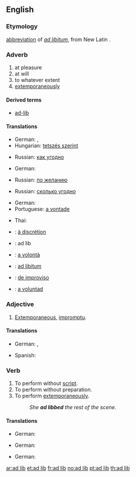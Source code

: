 {{also|ad-lib}}
==English==

===Etymology===
[[abbreviation]] of ''[[ad libitum]]'', from New Latin {{term|ad|lang=la}} {{term|libitum|lang=la}}.

===Adverb===
{{en-adv|pos=[[ad]] [[lib]]}}

# at pleasure
# at will
# to whatever extent
# [[extemporaneously]]

====Derived terms====
* [[ad-lib]]

====Translations====
{{trans-top|at pleasure}}
* German: {{t+|de|beliebig}}, {{t+|de|nach}} {{t+|de|Herzenslust|m}}
* Hungarian: [[tetszés szerint]]
{{trans-mid}}
* Russian: [[как угодно]]
{{trans-bottom}}

{{trans-top|at will}}
* German: {{t+|de|beliebig}}
{{trans-mid}}
* Russian: [[по желанию]]
{{trans-bottom}}

{{trans-top|to whatever extent}}
* Russian: [[сколько угодно]]
{{trans-mid}}
{{trans-bottom}}

{{trans-top|extemporaneously}}
* German: {{t-|de|improvisiert}}
* Portuguese: [[a vontade]]
{{trans-mid}}
* Thai: {{t|th|พูดกลอนสด}}
{{trans-bottom}}

{{checktrans-top}}
* {{ttbc|fr}}: [[à discrétion]]
* {{ttbc|ia}}: ad lib
* {{ttbc|it}}: [[a volontà]]
{{trans-mid}}
* {{ttbc|la}}: [[ad libitum]]
* {{ttbc|pt}}: [[de improviso]]
* {{ttbc|es}}: [[a voluntad]]
{{trans-bottom}}

===Adjective===
{{en-adj}}

# [[extemporaneous|Extemporaneous]], [[impromptu]].

====Translations====
{{trans-top|extemporaneous}}
* German: {{t-|de|improvisiert}}, {{t-|de|unvorbereitet}}
{{trans-mid}}
* Spanish: {{t|es|improvisado}}
{{trans-bottom}}

===Verb===
{{en-verb|ad lib|b|ing}}

# To perform without [[script]].
# To perform without preparation.
# To perform [[extemporaneously]].
#: ''She '''ad libbed''' the rest of the scene.''

====Translations====
{{trans-top|to perform without script}}
* German: {{t+|de|improvisieren}}
{{trans-mid}}
{{trans-bottom}}

{{trans-top|to perform without preparation}}
* German: {{t+|de|improvisieren}}
{{trans-mid}}
{{trans-bottom}}

{{trans-top|to perform extemporaneously}}
* German: {{t+|de|improvisieren}}
{{trans-mid}}
{{trans-bottom}}

{{checktrans-top}}
{{trans-bottom}}

[[ar:ad lib]]
[[et:ad lib]]
[[fr:ad lib]]
[[no:ad lib]]
[[pt:ad lib]]
[[th:ad lib]]